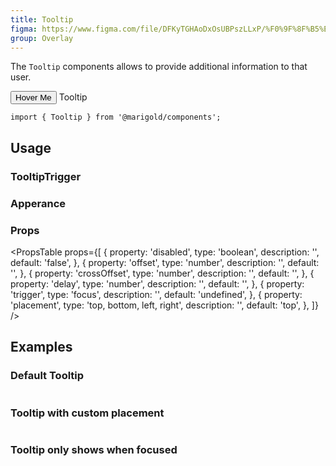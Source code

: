 ```yaml
---
title: Tooltip
figma: https://www.figma.com/file/DFKyTGHAoDxOsUBPszLLxP/%F0%9F%8F%B5%EF%B8%8FMarigold?node-id=2461%3A2378
group: Overlay
---
```


The `Tooltip` components allows to provide additional information to that user.

<Preview>
  <Tooltip.Trigger>
    <Button variant="primary">
      <Text>Hover Me</Text>
    </Button>
    <Tooltip>Tooltip</Tooltip>
  </Tooltip.Trigger>
</Preview>

```tsx
import { Tooltip } from '@marigold/components';
```

## Usage

### TooltipTrigger

### Apperance

<AppearanceTable component={title} />

### Props

<PropsTable
  props={[
    {
      property: 'disabled',
      type: 'boolean',
      description: '',
      default: 'false',
    },
    {
      property: 'offset',
      type: 'number',
      description: '',
      default: '',
    },
    {
      property: 'crossOffset',
      type: 'number',
      description: '',
      default: '',
    },
    {
      property: 'delay',
      type: 'number',
      description: '',
      default: '',
    },
    {
      property: 'trigger',
      type: 'focus',
      description: '',
      default: 'undefined',
    },
    {
      property: 'placement',
      type: 'top, bottom, left, right',
      description: '',
      default: 'top',
    },
  ]}
/>

## Examples

### Default Tooltip

```tsx preview file=components/Tooltip/tooltip-basic.demo.tsx

```

### Tooltip with custom placement

```tsx preview file=components/Tooltip/tooltip-custom.demo.tsx

```

### Tooltip only shows when focused

```tsx preview file=components/Tooltip/tooltip-focus.demo.tsx

```
